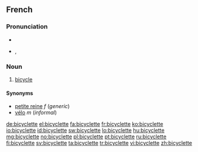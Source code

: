 ==French==

===Pronunciation===
* {{audio|Fr-bicyclette.ogg|audio}}
* {{IPA|lang=fr|/bi.si.klɛt/}}, {{SAMPA|/bi.si.klEt/}}

===Noun===
{{infl|fr|noun|plural|bicyclettes|g=f}}

# [[bicycle]]

====Synonyms====
* [[petite reine]] ''f'' (''generic'')
* [[vélo]] ''m'' (''informal'')

[[de:bicyclette]]
[[el:bicyclette]]
[[fa:bicyclette]]
[[fr:bicyclette]]
[[ko:bicyclette]]
[[io:bicyclette]]
[[id:bicyclette]]
[[sw:bicyclette]]
[[lo:bicyclette]]
[[hu:bicyclette]]
[[mg:bicyclette]]
[[no:bicyclette]]
[[pl:bicyclette]]
[[pt:bicyclette]]
[[ru:bicyclette]]
[[fi:bicyclette]]
[[sv:bicyclette]]
[[ta:bicyclette]]
[[tr:bicyclette]]
[[vi:bicyclette]]
[[zh:bicyclette]]